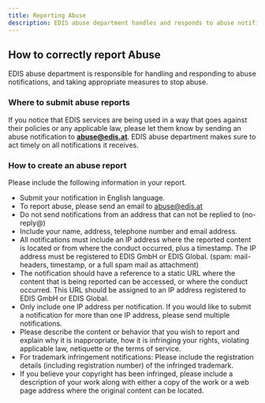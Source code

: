 ```yaml
---
title: Reporting Abuse
description: EDIS abuse department handles and responds to abuse notifications to stop abuse. Learn how to create an abuse report and where to send it to.
---
```


## How to correctly report Abuse

EDIS abuse department is responsible for handling and responding to abuse notifications, and taking appropriate measures to stop abuse.

### Where to submit abuse reports

If you notice that EDIS services are being used in a way that goes against their policies or any applicable law, please let them know by sending an abuse notification to **abuse@edis.at**. EDIS abuse department makes sure to act timely on all notifications it receives.

### How to create an abuse report

Please include the following information in your report.

- Submit your notification in English language.
- To report abuse, please send an email to abuse@edis.at
- Do not send notifications from an address that can not be replied to (no-reply@)
- Include your name, address, telephone number and email address.
- All notifications must include an IP address where the reported content is located or from where the conduct occurred, plus a timestamp. The IP address must be registered to EDIS GmbH or EDIS Global. (spam: mail-headers, timestamp, or a full spam mail as attachment)
- The notification should have a reference to a static URL where the content that is being reported can be accessed, or where the conduct occurred. This URL should be assigned to an IP address registered to EDIS GmbH or EDIS Global.
- Only include one IP address per notification. If you would like to submit a notification for more than one IP address, please send multiple notifications.
- Please describe the content or behavior that you wish to report and explain why it is inappropriate, how it is infringing your rights, violating applicable law, netiquette or the terms of service.
- For trademark infringement notifications: Please include the registration details (including registration number) of the infringed trademark.
- If you believe your copyright has been infringed, please include a description of your work along with either a copy of the work or a web page address where the original content can be located.
